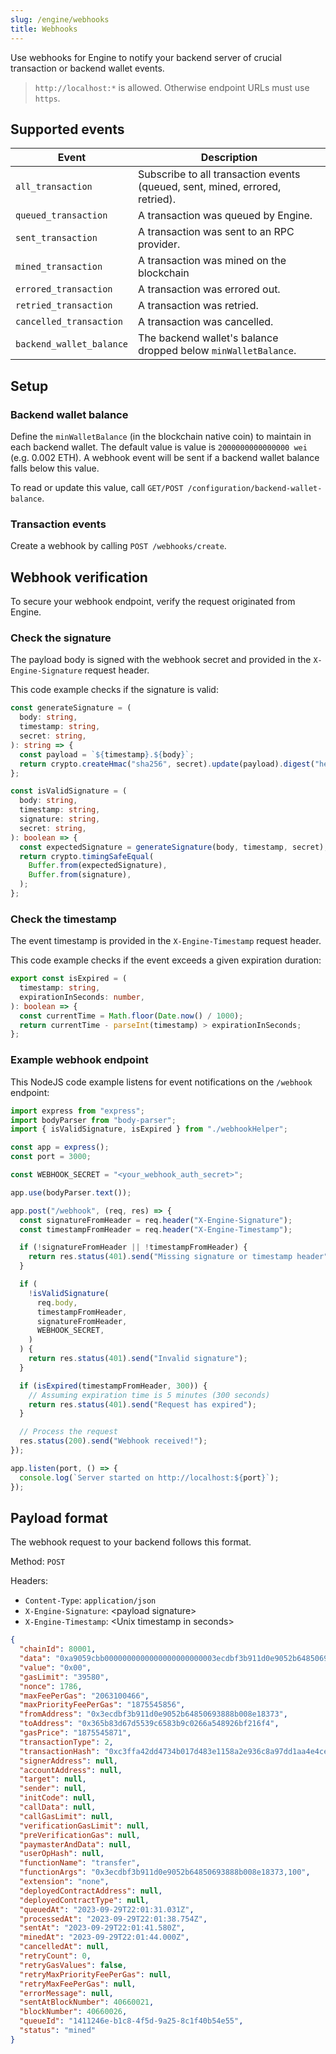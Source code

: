 ```yaml
---
slug: /engine/webhooks
title: Webhooks
---
```


Use webhooks for Engine to notify your backend server of crucial transaction or backend wallet events.

> `http://localhost:*` is allowed. Otherwise endpoint URLs must use `https`.

## Supported events

| Event                    | Description                                                                  |
| ------------------------ | ---------------------------------------------------------------------------- |
| `all_transaction`        | Subscribe to all transaction events (queued, sent, mined, errored, retried). |
| `queued_transaction`     | A transaction was queued by Engine.                                          |
| `sent_transaction`       | A transaction was sent to an RPC provider.                                   |
| `mined_transaction`      | A transaction was mined on the blockchain                                    |
| `errored_transaction`    | A transaction was errored out.                                               |
| `retried_transaction`    | A transaction was retried.                                                   |
| `cancelled_transaction`  | A transaction was cancelled.                                                 |
| `backend_wallet_balance` | The backend wallet's balance dropped below `minWalletBalance`.               |

## Setup

### Backend wallet balance

Define the `minWalletBalance` (in the blockchain native coin) to maintain in each backend wallet. The default value is value is `2000000000000000 wei` (e.g. 0.002 ETH). A webhook event will be sent if a backend wallet balance falls below this value.

To read or update this value, call `GET/POST /configuration/backend-wallet-balance`.

### Transaction events

Create a webhook by calling `POST /webhooks/create`.

## Webhook verification

To secure your webhook endpoint, verify the request originated from Engine.

### Check the signature

The payload body is signed with the webhook secret and provided in the `X-Engine-Signature` request header.

This code example checks if the signature is valid:

```ts
const generateSignature = (
  body: string,
  timestamp: string,
  secret: string,
): string => {
  const payload = `${timestamp}.${body}`;
  return crypto.createHmac("sha256", secret).update(payload).digest("hex");
};

const isValidSignature = (
  body: string,
  timestamp: string,
  signature: string,
  secret: string,
): boolean => {
  const expectedSignature = generateSignature(body, timestamp, secret);
  return crypto.timingSafeEqual(
    Buffer.from(expectedSignature),
    Buffer.from(signature),
  );
};
```

### Check the timestamp

The event timestamp is provided in the `X-Engine-Timestamp` request header.

This code example checks if the event exceeds a given expiration duration:

```ts
export const isExpired = (
  timestamp: string,
  expirationInSeconds: number,
): boolean => {
  const currentTime = Math.floor(Date.now() / 1000);
  return currentTime - parseInt(timestamp) > expirationInSeconds;
};
```

### Example webhook endpoint

This NodeJS code example listens for event notifications on the `/webhook` endpoint:

```ts
import express from "express";
import bodyParser from "body-parser";
import { isValidSignature, isExpired } from "./webhookHelper";

const app = express();
const port = 3000;

const WEBHOOK_SECRET = "<your_webhook_auth_secret>";

app.use(bodyParser.text());

app.post("/webhook", (req, res) => {
  const signatureFromHeader = req.header("X-Engine-Signature");
  const timestampFromHeader = req.header("X-Engine-Timestamp");

  if (!signatureFromHeader || !timestampFromHeader) {
    return res.status(401).send("Missing signature or timestamp header");
  }

  if (
    !isValidSignature(
      req.body,
      timestampFromHeader,
      signatureFromHeader,
      WEBHOOK_SECRET,
    )
  ) {
    return res.status(401).send("Invalid signature");
  }

  if (isExpired(timestampFromHeader, 300)) {
    // Assuming expiration time is 5 minutes (300 seconds)
    return res.status(401).send("Request has expired");
  }

  // Process the request
  res.status(200).send("Webhook received!");
});

app.listen(port, () => {
  console.log(`Server started on http://localhost:${port}`);
});
```

## Payload format

The webhook request to your backend follows this format.

Method: `POST`

Headers:

- `Content-Type`: `application/json`
- `X-Engine-Signature`: &lt;payload signature&gt;
- `X-Engine-Timestamp`: &lt;Unix timestamp in seconds&gt;

```json
{
  "chainId": 80001,
  "data": "0xa9059cbb0000000000000000000000003ecdbf3b911d0e9052b64850693888b008e183730000000000000000000000000000000000000000000000000000000000000064",
  "value": "0x00",
  "gasLimit": "39580",
  "nonce": 1786,
  "maxFeePerGas": "2063100466",
  "maxPriorityFeePerGas": "1875545856",
  "fromAddress": "0x3ecdbf3b911d0e9052b64850693888b008e18373",
  "toAddress": "0x365b83d67d5539c6583b9c0266a548926bf216f4",
  "gasPrice": "1875545871",
  "transactionType": 2,
  "transactionHash": "0xc3ffa42dd4734b017d483e1158a2e936c8a97dd1aa4e4ce11df80ac8e81d2c7e",
  "signerAddress": null,
  "accountAddress": null,
  "target": null,
  "sender": null,
  "initCode": null,
  "callData": null,
  "callGasLimit": null,
  "verificationGasLimit": null,
  "preVerificationGas": null,
  "paymasterAndData": null,
  "userOpHash": null,
  "functionName": "transfer",
  "functionArgs": "0x3ecdbf3b911d0e9052b64850693888b008e18373,100",
  "extension": "none",
  "deployedContractAddress": null,
  "deployedContractType": null,
  "queuedAt": "2023-09-29T22:01:31.031Z",
  "processedAt": "2023-09-29T22:01:38.754Z",
  "sentAt": "2023-09-29T22:01:41.580Z",
  "minedAt": "2023-09-29T22:01:44.000Z",
  "cancelledAt": null,
  "retryCount": 0,
  "retryGasValues": false,
  "retryMaxPriorityFeePerGas": null,
  "retryMaxFeePerGas": null,
  "errorMessage": null,
  "sentAtBlockNumber": 40660021,
  "blockNumber": 40660026,
  "queueId": "1411246e-b1c8-4f5d-9a25-8c1f40b54e55",
  "status": "mined"
}
```
